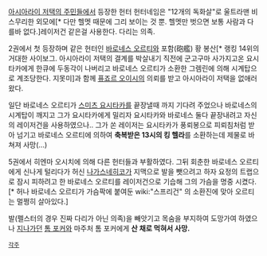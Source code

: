 [[아시아라이 저택의 주민들]]에서 등장한 헌터
헌터네임은 "12개의 독화살"로 울트라맨 비스무리한 외모에[* 다만 헬멧 때문에 그리 보이는 것 뿐. 헬멧만 벗으면 보통 사람과 다를바 없다.]레이저건 같은걸 사용한다. 다리는 의족.

2권에서 첫 등장하며 같은 헌터인 [[바로네스 오르티]]와 포함(砲艦) 황 봉산[* 랭킹 14위의 거대한 사이보그. 아시아라이 저택의 결계를 박살내기 직전에 군고구마 사가지고온 요시타카에게 한큐에 두동각이 나버리고 바로네스 오르티가 소환한 그렘린에 의해 시계탑으로 계조당한다. 지못미]과 함께 [[퓨죠르 오이시]]의 의뢰를 받고 아시아라이 저택을 없애러 왔다.

일단 바로네스 오르티가 [[스미츠 요시타카]]를 끝장낼때 까지 기다려 주었으나 바로네스의 시계탑이 깨지고 그가 요시타카에게 밀리자 요시타카와 바로네스 둘다 끝장내려고 자신의 레이저건을 사용하였으나..
그가 쏜 레이저는 요시타카가 풍뢰봉으로 피뢰침처럼 받아 넘기고 바로네스 오르티에 의하여 '''축복받은 13시의 킹 헬라'''를 소환하는데 제물로 바쳐져 사망(...)

5권에서 히엔마 오시치에 의해 다른 헌터들과 부활하였다.
그뒤 회춘한 바로네스 오르티에게 신나게 털리다가 허신 [[나가스네히코]]가 지맥으로 
발을 뺏으려고 하자 요정의 트랩으로 잠시 피하려고 한 바로네스 오르티를 레이저건으로 기습해 그의 가슴을 명중 시켰다.[* 허나 바로네스 오르티가 가슴팍에 붙여둔 wiki:"스프리건" 의 소환진에 맞아 오르티는 멀쩡히 살아있다.]

발(펠스터의 경우 진짜 다리가 아닌 의족)을 빼앗기고 목숨을 부지하여 도망가여 하였으나 [[지나가던]] [[톰 포커]]와 마주처 톰 포커에게 '''산 채로 먹혀서 사망.'''

 [[각주]]
